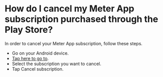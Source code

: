 # How do I cancel my Meter App subscription purchased through the Play Store?

 In order to cancel your Meter App subscription, follow these steps.

* Go on your Android device.
* [Tap here to go to](https://play.google.com/store/account/subscriptions). 
* Select the subscription you want to cancel.
* Tap Cancel subscription.
